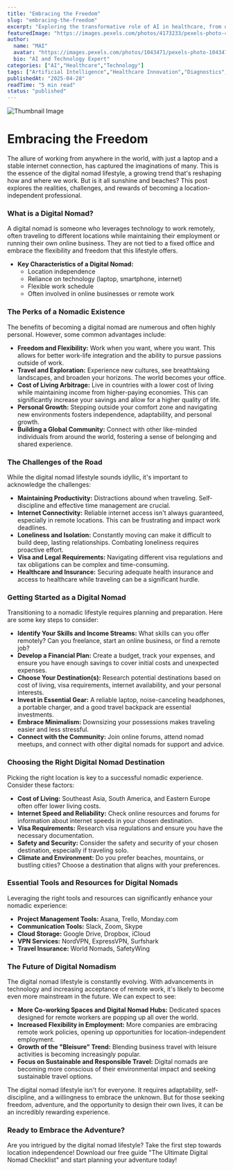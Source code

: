 ```yaml
---
title: "Embracing the Freedom"
slug: "embracing-the-freedom"
excerpt: "Exploring the transformative role of AI in healthcare, from diagnostics to drug discovery."
featuredImage: "https://images.pexels.com/photos/4173233/pexels-photo-4173233.jpeg?auto=compress&cs=tinysrgb&w=1260&h=750&dpr=1"
author:
  name: "MAI"
  avatar: "https://images.pexels.com/photos/1043471/pexels-photo-1043471.jpeg?auto=compress&cs=tinysrgb&w=1260&h=750&dpr=1"
  bio: "AI and Technology Expert"
categories: ["AI","Healthcare","Technology"]
tags: ["Artificial Intelligence","Healthcare Innovation","Diagnostics","Drug Discovery"]
publishedAt: "2025-04-28"
readTime: "5 min read"
status: "published"
---
```

![Thumbnail Image](https://images.pexels.com/photos/4173233/pexels-photo-4173233.jpeg?auto=compress&cs=tinysrgb&w=1260&h=750&dpr=1 "AI in Healthcare")

# Embracing the Freedom

The allure of working from anywhere in the world, with just a laptop and a stable internet connection, has captured the imaginations of many.  This is the essence of the digital nomad lifestyle, a growing trend that's reshaping how and where we work.  But is it all sunshine and beaches?  This post explores the realities, challenges, and rewards of becoming a location-independent professional.

### What is a Digital Nomad?

A digital nomad is someone who leverages technology to work remotely, often traveling to different locations while maintaining their employment or running their own online business.  They are not tied to a fixed office and embrace the flexibility and freedom that this lifestyle offers.

* **Key Characteristics of a Digital Nomad:**
    * Location independence
    * Reliance on technology (laptop, smartphone, internet)
    * Flexible work schedule
    * Often involved in online businesses or remote work

### The Perks of a Nomadic Existence

The benefits of becoming a digital nomad are numerous and often highly personal.  However, some common advantages include:

* **Freedom and Flexibility:**  Work when you want, where you want.  This allows for better work-life integration and the ability to pursue passions outside of work.
* **Travel and Exploration:**  Experience new cultures, see breathtaking landscapes, and broaden your horizons.  The world becomes your office.
* **Cost of Living Arbitrage:**  Live in countries with a lower cost of living while maintaining income from higher-paying economies.  This can significantly increase your savings and allow for a higher quality of life.
* **Personal Growth:**  Stepping outside your comfort zone and navigating new environments fosters independence, adaptability, and personal growth.
* **Building a Global Community:**  Connect with other like-minded individuals from around the world, fostering a sense of belonging and shared experience.

### The Challenges of the Road

While the digital nomad lifestyle sounds idyllic, it's important to acknowledge the challenges:

* **Maintaining Productivity:**  Distractions abound when traveling.  Self-discipline and effective time management are crucial.
* **Internet Connectivity:**  Reliable internet access isn't always guaranteed, especially in remote locations.  This can be frustrating and impact work deadlines.
* **Loneliness and Isolation:**  Constantly moving can make it difficult to build deep, lasting relationships.  Combating loneliness requires proactive effort.
* **Visa and Legal Requirements:**  Navigating different visa regulations and tax obligations can be complex and time-consuming.
* **Healthcare and Insurance:**  Securing adequate health insurance and access to healthcare while traveling can be a significant hurdle.

### Getting Started as a Digital Nomad

Transitioning to a nomadic lifestyle requires planning and preparation.  Here are some key steps to consider:

* **Identify Your Skills and Income Streams:**  What skills can you offer remotely?  Can you freelance, start an online business, or find a remote job?
* **Develop a Financial Plan:**  Create a budget, track your expenses, and ensure you have enough savings to cover initial costs and unexpected expenses.
* **Choose Your Destination(s):**  Research potential destinations based on cost of living, visa requirements, internet availability, and your personal interests.
* **Invest in Essential Gear:**  A reliable laptop, noise-canceling headphones, a portable charger, and a good travel backpack are essential investments.
* **Embrace Minimalism:**  Downsizing your possessions makes traveling easier and less stressful.
* **Connect with the Community:**  Join online forums, attend nomad meetups, and connect with other digital nomads for support and advice.


###  Choosing the Right Digital Nomad Destination

Picking the right location is key to a successful nomadic experience. Consider these factors:

* **Cost of Living:**  Southeast Asia, South America, and Eastern Europe often offer lower living costs.
* **Internet Speed and Reliability:**  Check online resources and forums for information about internet speeds in your chosen destination.
* **Visa Requirements:**  Research visa regulations and ensure you have the necessary documentation.
* **Safety and Security:**  Consider the safety and security of your chosen destination, especially if traveling solo.
* **Climate and Environment:**  Do you prefer beaches, mountains, or bustling cities?  Choose a destination that aligns with your preferences.


###  Essential Tools and Resources for Digital Nomads

Leveraging the right tools and resources can significantly enhance your nomadic experience:

* **Project Management Tools:** Asana, Trello, Monday.com
* **Communication Tools:** Slack, Zoom, Skype
* **Cloud Storage:** Google Drive, Dropbox, iCloud
* **VPN Services:** NordVPN, ExpressVPN, Surfshark
* **Travel Insurance:** World Nomads, SafetyWing


###  The Future of Digital Nomadism

The digital nomad lifestyle is constantly evolving.  With advancements in technology and increasing acceptance of remote work, it's likely to become even more mainstream in the future.  We can expect to see:

* **More Co-working Spaces and Digital Nomad Hubs:**  Dedicated spaces designed for remote workers are popping up all over the world.
* **Increased Flexibility in Employment:**  More companies are embracing remote work policies, opening up opportunities for location-independent employment.
* **Growth of the "Bleisure" Trend:**  Blending business travel with leisure activities is becoming increasingly popular.
* **Focus on Sustainable and Responsible Travel:**  Digital nomads are becoming more conscious of their environmental impact and seeking sustainable travel options.


The digital nomad lifestyle isn't for everyone. It requires adaptability, self-discipline, and a willingness to embrace the unknown.  But for those seeking freedom, adventure, and the opportunity to design their own lives, it can be an incredibly rewarding experience.


### Ready to Embrace the Adventure?

Are you intrigued by the digital nomad lifestyle? Take the first step towards location independence!  Download our free guide "The Ultimate Digital Nomad Checklist" and start planning your adventure today!
